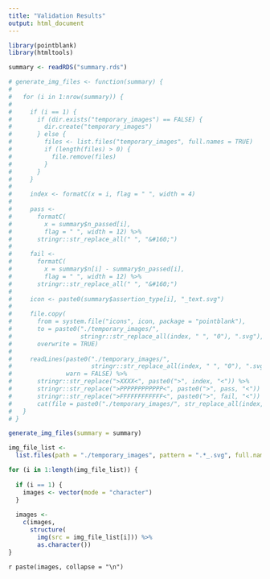 ```yaml
---
title: "Validation Results"
output: html_document
---
```


```r
library(pointblank)
library(htmltools)
```


```r
summary <- readRDS("summary.rds")
```


```r

# generate_img_files <- function(summary) {
#   
#   for (i in 1:nrow(summary)) {
#     
#     if (i == 1) {
#       if (dir.exists("temporary_images") == FALSE) {
#         dir.create("temporary_images")
#       } else {
#         files <- list.files("temporary_images", full.names = TRUE)
#         if (length(files) > 0) {
#           file.remove(files)
#         }
#       }
#     }
#     
#     index <- formatC(x = i, flag = " ", width = 4)
#     
#     pass <- 
#       formatC(
#         x = summary$n_passed[i],
#         flag = " ", width = 12) %>%
#       stringr::str_replace_all(" ", "&#160;")
#     
#     fail <- 
#       formatC(
#         x = summary$n[i] - summary$n_passed[i],
#         flag = " ", width = 12) %>%
#       stringr::str_replace_all(" ", "&#160;")
#     
#     icon <- paste0(summary$assertion_type[i], "_text.svg")
#     
#     file.copy(
#       from = system.file("icons", icon, package = "pointblank"),
#       to = paste0("./temporary_images/",
#                   stringr::str_replace_all(index, " ", "0"), ".svg"),
#       overwrite = TRUE)
#     
#     readLines(paste0("./temporary_images/",
#                      stringr::str_replace_all(index, " ", "0"), ".svg"),
#               warn = FALSE) %>%
#       stringr::str_replace(">XXXX<", paste0(">", index, "<")) %>%
#       stringr::str_replace(">PPPPPPPPPPPP<", paste0(">", pass, "<")) %>%
#       stringr::str_replace(">FFFFFFFFFFFF<", paste0(">", fail, "<")) %>%
#       cat(file = paste0("./temporary_images/", str_replace_all(index, " ", "0"), "_.svg"))
#   }
# }

generate_img_files(summary = summary)

img_file_list <-
  list.files(path = "./temporary_images", pattern = ".*_.svg", full.names = TRUE)
```


```r
for (i in 1:length(img_file_list)) {
  
  if (i == 1) {
    images <- vector(mode = "character")
  }
  
  images <- 
    c(images,
      structure(
        img(src = img_file_list[i])) %>%
        as.character())
}

```

`r paste(images, collapse = "\n")`
